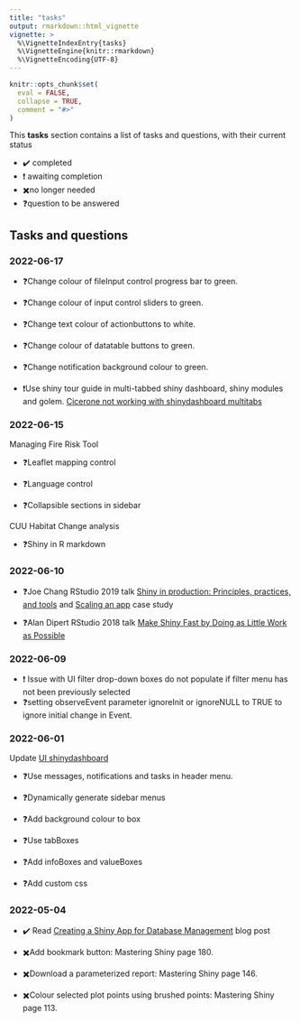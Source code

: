 ```yaml
---
title: "tasks"
output: rmarkdown::html_vignette
vignette: >
  %\VignetteIndexEntry{tasks}
  %\VignetteEngine{knitr::rmarkdown}
  %\VignetteEncoding{UTF-8}
---
```


```r
knitr::opts_chunk$set(
  eval = FALSE,
  collapse = TRUE,
  comment = "#>"
)
```

This **tasks** section contains a list of tasks and questions, with their current status

-   ✔️ completed
-   ❗ awaiting completion
-   ✖️no longer needed
-   ❓question to be answered

## Tasks and questions

### 2022-06-17

-   ❓Change colour of fileInput control progress bar to green.

-   ❓Change colour of input control sliders to green.

-   ❓Change text colour of actionbuttons to white.

-   ❓Change colour of datatable buttons to green.

-   ❓Change notification background colour to green.

-   ❗Use shiny tour guide in multi-tabbed shiny dashboard, shiny modules and golem. [Cicerone not working with shinydashboard multitabs](https://github.com/JohnCoene/cicerone/issues/21)

### 2022-06-15

Managing Fire Risk Tool

-   ❓Leaflet mapping control

-   ❓Language control

-   ❓Collapsible sections in sidebar

CUU Habitat Change analysis

-   ❓Shiny in R markdown

### 2022-06-10

-   ❓Joe Chang RStudio 2019 talk [Shiny in production: Principles, practices, and tools](https://www.rstudio.com/resources/rstudioconf-2019/shiny-in-production-principles-practices-and-tools/) and [Scaling an app](https://rstudio.github.io/shinyloadtest/articles/case-study-scaling.html) case study

-   ❓Alan Dipert RStudio 2018 talk [Make Shiny Fast by Doing as Little Work as Possible](https://www.rstudio.com/resources/rstudioconf-2018/make-shiny-fast-by-doing-as-little-work-as-possible/)

### 2022-06-09

-   ❗ Issue with UI filter drop-down boxes do not populate if filter menu has not been previously selected
-   ❓setting observeEvent parameter ignoreInit or ignoreNULL to TRUE to ignore initial change in Event.

### 2022-06-01

Update [UI shinydashboard](https://rstudio.github.io/shinydashboard/structure.html)

-   ❓Use messages, notifications and tasks in header menu.

-   ❓Dynamically generate sidebar menus

-   ❓Add background colour to box

-   ❓Use tabBoxes

-   ❓Add infoBoxes and valueBoxes

-   ❓Add custom css

### 2022-05-04

-   ✔️ Read [Creating a Shiny App for Database Management](https://shanghai.hosting.nyu.edu/data/r/case-4-database-management-shiny.html) blog post

-   ✖️Add bookmark button: Mastering Shiny page 180.

-   ✖️Download a parameterized report: Mastering Shiny page 146.

-   ✖️Colour selected plot points using brushed points: Mastering Shiny page 113.

